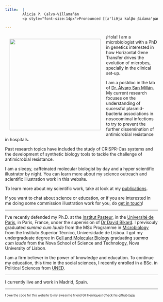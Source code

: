 ```yaml
---
title:  | 
        Alicia P. Calvo-Villamañán
        <p style="font-size:14px">Pronounced [[a'liθja kalβo βiʎama'ɲan]](https://en.wikipedia.org/wiki/International_Phonetic_Alphabet) &#8226; Pronouns: *she/her/hers*</p> 
        
---
```


<img align="left" width="300" style="padding: 15px" src="./yop.png">

¡Hola! I am a microbiologist with a PhD in genetics interested in how Horizontal Gene Transfer drives the evolution of microbes, specially in the clinical set-up.

I am a postdoc in the lab of [Dr. Álvaro San Millán](https://www.pbelab.es/). My current research focuses on the understanding of sucessful plasmid-bacteria associations in nosocomimal infections to try to prevent the further dissemination of antimicrobial resistance in hospitals.

Past research topics have included the study of CRISPR-Cas systems and the development of synthetic biology tools to tackle the challenge of antimicrobial resistance.

I am a sleepy, caffeinated molecular biologist by day and a hyper scientific illustrator by night. You can learn more about my science outreach and scientific illustration work in this website.

To learn more about my scientific work, take at look at my [publications](./publications.html).

If you want to chat about science or education, or if you are interested in me doing some commission illustration work for you, do [get in touch](./contact.html)!

<hr>

I've recently defended my Ph.D. at the [Institut Pasteur](https://research.pasteur.fr/en/), in the [Université de Paris](https://u-paris.fr/en/), in Paris, France, under the supervision of [Dr David Bikard](https://research.pasteur.fr/en/team/synthetic-biology/).
I previsouly graduated *summa cum laude* from the MSc Programme in [Microbiology](https://fenix.tecnico.ulisboa.pt/cursos/microbio/descricao)
from the Instituto Superior Técnico, Universidade de Lisboa.
I got my undergraduate degree in [Cell and Molecular Biology](https://www.fct.unl.pt/en/education/course/undergraduate-programme-cell-and-molecular-biology) graduating *summa cum laude* from the Nova School of Science and Technology, Nova University of Lisbon.

I am a firm believer in the power of knowledge and education. To continue my education, this time in the social sciences, I recently enrolled in a BSc. in Political Sciences from [UNED](https://uned.es/).

<hr>

I currently live and work in Madrid, Spain.

<hr>

<p style="font-size:10px">I owe the code for this website to my awesome friend Gil Henriques! Check his github [here](https://github.com/GilHenriques/)</p>

